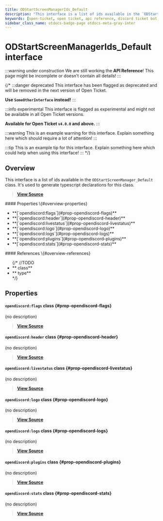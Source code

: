 ```yaml
---
title: ODStartScreenManagerIds_Default
description: "This interface is a list of ids available in the `ODStartScreenManager_Default` class. It's used to generate typescript declarations for this class."
keywords: [open-ticket, open ticket, api reference, discord ticket bot, interface]
sidebar_class_name: otdocs-badge-page otdocs-meta-gray-inter
---
```

<head>
    <link rel="apple-touch-icon" href="/img/logo_vertical.png"/>
</head>

# ODStartScreenManagerIds_Default <M color="gray">interface</M>

:::warning under construction
We are still working the **API Reference**! This page might be incomplete or doesn't contain all details!
:::

{/*
:::danger deprecated
This interface has been flagged as deprecated and will be removed in the next version of Open Ticket.

**Use `SomeOtherInterface` instead!**
:::

:::info experimental
This interface is flagged as experimental and might not be available in all Open Ticket versions.

**Available for Open Ticket `v4.0.0` and above.**
:::

:::warning
This is an example warning for this interface. Explain something here which should require a lot of attention!
:::

:::tip
This is an example tip for this interface. Explain something here which could help when using this interface!
:::
*/}

## Overview
This interface is a list of ids available in the `ODStartScreenManager_Default` class.
It's used to generate typescript declarations for this class.

> [**View Source**](https://otgithub.dj-dj.be/tree/main/src/core/api/defaults/startscreen.ts#L11)

<FlexHorizontal>
<div style={{width:"50%"}}>
    #### Properties \{#overview-properties}
    <ul>
        <li>**[`opendiscord:flags`](#prop-opendiscord-flags)**</li>
        <li>**[`opendiscord:header`](#prop-opendiscord-header)**</li>
        <li>**[`opendiscord:livestatus`](#prop-opendiscord-livestatus)**</li>
        <li>**[`opendiscord:logo`](#prop-opendiscord-logo)**</li>
        <li>**[`opendiscord:logs`](#prop-opendiscord-logs)**</li>
        <li>**[`opendiscord:plugins`](#prop-opendiscord-plugins)**</li>
        <li>**[`opendiscord:stats`](#prop-opendiscord-stats)**</li>
    </ul>
</div>
<div style={{width:"50%"}}>
    #### References \{#overview-references}
    <ul>
        {/*
        //TODO
        <li>**<code><ApiUrl url="class:ODId" label="api.ODId"/></code> <M color="purple">class</M>**</li>
        <li>**<code><ApiUrl url="type:ODExampleType" label="api.ODExampleType"/></code> <M color="brown">type</M>**</li>
        */}
    </ul>
</div>
</FlexHorizontal>

## Properties
<Divider></Divider>
#### `opendiscord:flags` <M color="purple">class</M> <ApiBlock><ApiUrl url="class:ODStartScreenFlagsCategoryComponent" label="api.ODStartScreenFlagsCategoryComponent"/></ApiBlock> \{#prop-opendiscord-flags}
(no description)

> [**View Source**](https://otgithub.dj-dj.be/tree/main/src/core/api/defaults/startscreen.ts#L14)

<Divider></Divider>
#### `opendiscord:header` <M color="purple">class</M> <ApiBlock><ApiUrl url="class:ODStartScreenHeaderComponent" label="api.ODStartScreenHeaderComponent"/></ApiBlock> \{#prop-opendiscord-header}
(no description)

> [**View Source**](https://otgithub.dj-dj.be/tree/main/src/core/api/defaults/startscreen.ts#L13)

<Divider></Divider>
#### `opendiscord:livestatus` <M color="purple">class</M> <ApiBlock><ApiUrl url="class:ODStartScreenLiveStatusCategoryComponent" label="api.ODStartScreenLiveStatusCategoryComponent"/></ApiBlock> \{#prop-opendiscord-livestatus}
(no description)

> [**View Source**](https://otgithub.dj-dj.be/tree/main/src/core/api/defaults/startscreen.ts#L17)

<Divider></Divider>
#### `opendiscord:logo` <M color="purple">class</M> <ApiBlock><ApiUrl url="class:ODStartScreenLogoComponent" label="api.ODStartScreenLogoComponent"/></ApiBlock> \{#prop-opendiscord-logo}
(no description)

> [**View Source**](https://otgithub.dj-dj.be/tree/main/src/core/api/defaults/startscreen.ts#L12)

<Divider></Divider>
#### `opendiscord:logs` <M color="purple">class</M> <ApiBlock><ApiUrl url="class:ODStartScreenCategoryComponent" label="api.ODStartScreenCategoryComponent"/></ApiBlock> \{#prop-opendiscord-logs}
(no description)

> [**View Source**](https://otgithub.dj-dj.be/tree/main/src/core/api/defaults/startscreen.ts#L18)

<Divider></Divider>
#### `opendiscord:plugins` <M color="purple">class</M> <ApiBlock><ApiUrl url="class:ODStartScreenPluginsCategoryComponent" label="api.ODStartScreenPluginsCategoryComponent"/></ApiBlock> \{#prop-opendiscord-plugins}
(no description)

> [**View Source**](https://otgithub.dj-dj.be/tree/main/src/core/api/defaults/startscreen.ts#L15)

<Divider></Divider>
#### `opendiscord:stats` <M color="purple">class</M> <ApiBlock><ApiUrl url="class:ODStartScreenPropertiesCategoryComponent" label="api.ODStartScreenPropertiesCategoryComponent"/></ApiBlock> \{#prop-opendiscord-stats}
(no description)

> [**View Source**](https://otgithub.dj-dj.be/tree/main/src/core/api/defaults/startscreen.ts#L16)

<Divider></Divider>
